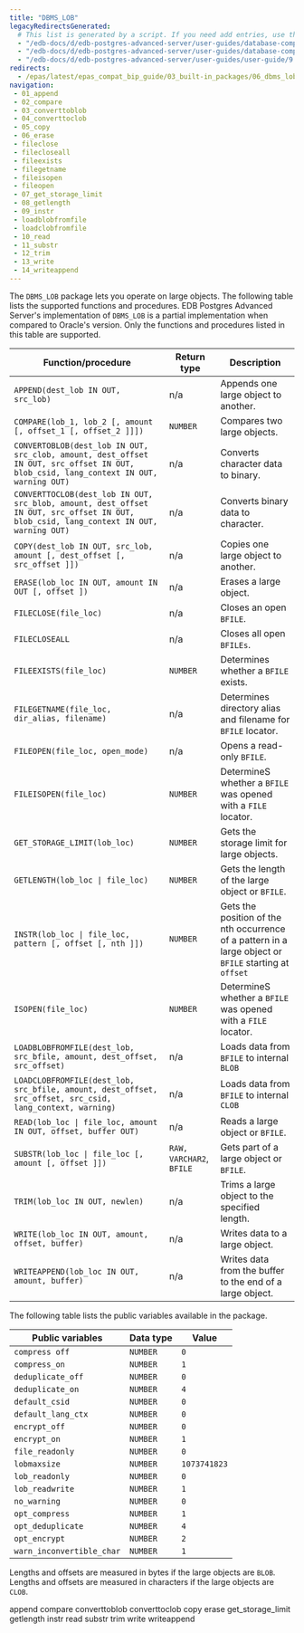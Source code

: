 ```yaml
---
title: "DBMS_LOB"
legacyRedirectsGenerated:
  # This list is generated by a script. If you need add entries, use the `legacyRedirects` key.
  - "/edb-docs/d/edb-postgres-advanced-server/user-guides/database-compatibility-for-oracle-developers-built-in-package-guide/9.6/Database_Compatibility_for_Oracle_Developers_Built-in_Package_Guide.1.17.html"
  - "/edb-docs/d/edb-postgres-advanced-server/user-guides/database-compatibility-for-oracle-developers-guide/9.5/Database_Compatibility_for_Oracle_Developers_Guide.1.193.html"
  - "/edb-docs/d/edb-postgres-advanced-server/user-guides/user-guide/9.5/EDB_Postgres_Enterprise_Guide.1.151.html"
redirects:
  - /epas/latest/epas_compat_bip_guide/03_built-in_packages/06_dbms_lob/ #generated for docs/epas/reorg-role-use-case-mode
navigation:
 - 01_append
 - 02_compare
 - 03_converttoblob
 - 04_converttoclob
 - 05_copy
 - 06_erase
 - fileclose
 - filecloseall
 - fileexists
 - filegetname
 - fileisopen
 - fileopen
 - 07_get_storage_limit
 - 08_getlength
 - 09_instr
 - loadblobfromfile
 - loadclobfromfile
 - 10_read
 - 11_substr
 - 12_trim
 - 13_write
 - 14_writeappend
---
```


The `DBMS_LOB` package lets you operate on large objects. The following table lists the supported functions and procedures. EDB Postgres Advanced Server's implementation of `DBMS_LOB` is a partial implementation when compared to Oracle's version. Only the functions and procedures listed in this table are supported.

| Function/procedure                                                                                                                     | Return type     | Description                                                                                  |
| -------------------------------------------------------------------------------------------------------------------------------------- | --------------- | -------------------------------------------------------------------------------------------- |
| `APPEND(dest_lob IN OUT, src_lob)`                                                                                                     | n/a             | Appends one large object to another.                                                         |
| `COMPARE(lob_1, lob_2 [, amount [, offset_1 [, offset_2 ]]])`                                                                          | `NUMBER`       | Compares two large objects.                                                                  |
| `CONVERTOBLOB(dest_lob IN OUT, src_clob, amount, dest_offset IN OUT, src_offset IN OUT, blob_csid, lang_context IN OUT, warning OUT)`  | n/a             | Converts character data to binary.                                                           |
| `CONVERTTOCLOB(dest_lob IN OUT, src_blob, amount, dest_offset IN OUT, src_offset IN OUT, blob_csid, lang_context IN OUT, warning OUT)` | n/a             | Converts binary data to character.                                                           |
| `COPY(dest_lob IN OUT, src_lob, amount [, dest_offset [, src_offset ]])`                                                               | n/a             | Copies one large object to another.                                                          |
| `ERASE(lob_loc IN OUT, amount IN OUT [, offset ])`                                                                                     | n/a             | Erases a large object.                                                                       |
| `FILECLOSE(file_loc)`                                                                                                                  | n/a             | Closes an open `BFILE`.                                                                      |
| `FILECLOSEALL`                                                                                                                         | n/a             | Closes all open `BFILEs`.                                                                    |
| `FILEEXISTS(file_loc)`                                                                                                                 | `NUMBER`       | Determines whether a `BFILE` exists.                                                         |
| `FILEGETNAME(file_loc, dir_alias, filename)`                                                                                           | n/a             | Determines directory alias and filename for `BFILE` locator.                                 |
| `FILEOPEN(file_loc, open_mode)`                                                                                                        | n/a             | Opens a read-only `BFILE`.                                                                   |
| `FILEISOPEN(file_loc)`                                                                                                                 | `NUMBER`       | DetermineS whether a `BFILE` was opened with a `FILE` locator.                               |
| `GET_STORAGE_LIMIT(lob_loc)`                                                                                                           | `NUMBER`       | Gets the storage limit for large objects.                                                    |
| `GETLENGTH(lob_loc \| file_loc)`                                                                                                       | `NUMBER`       | Gets the length of the large object or `BFILE`.                                              |
| `INSTR(lob_loc \| file_loc, pattern [, offset [, nth ]])`                                                                              | `NUMBER`       | Gets the position of the nth occurrence of a pattern in a large object or `BFILE` starting at `offset` |
| `ISOPEN(file_loc)`                                                                                                                     | `NUMBER`       | DetermineS whether a `BFILE` was opened with a `FILE` locator.                               |
| `LOADBLOBFROMFILE(dest_lob, src_bfile, amount, dest_offset, src_offset)`                                                                | n/a             | Loads data from `BFILE` to internal `BLOB`                                                   |
| `LOADCLOBFROMFILE(dest_lob, src_bfile, amount, dest_offset, src_offset, src_csid, lang_context, warning)`                               | n/a             | Loads data from `BFILE` to internal `CLOB`                                                   |
| `READ(lob_loc \| file_loc, amount IN OUT, offset, buffer OUT)`                                                                         | n/a             | Reads a large object or `BFILE`.                                                             |
| `SUBSTR(lob_loc \| file_loc [, amount [, offset ]])`                                                                                   | `RAW, VARCHAR2`, `BFILE` | Gets part of a large object or `BFILE`.                                             |
| `TRIM(lob_loc IN OUT, newlen)`                                                                                                         | n/a             | Trims a large object to the specified length.                                                |
| `WRITE(lob_loc IN OUT, amount, offset, buffer)`                                                                                        | n/a             | Writes data to a large object.                                                               |
| `WRITEAPPEND(lob_loc IN OUT, amount, buffer)`                                                                                          | n/a             | Writes data from the buffer to the end of a large object.                                    |


The following table lists the public variables available in the package.

| Public variables          | Data type     | Value        |
| ------------------------- | ------------- | ------------ |
| `compress off`            | `NUMBER`     | `0`          |
| `compress_on`             | `NUMBER`     | `1`          |
| `deduplicate_off`         | `NUMBER`     | `0`          |
| `deduplicate_on`          | `NUMBER`     | `4`          |
| `default_csid`            | `NUMBER`     | `0`          |
| `default_lang_ctx`        | `NUMBER`     | `0`          |
| `encrypt_off`             | `NUMBER`     | `0`          |
| `encrypt_on`              | `NUMBER`     | `1`          |
| `file_readonly`           | `NUMBER`     | `0`          |
| `lobmaxsize`              | `NUMBER`     | `1073741823` |
| `lob_readonly`            | `NUMBER`     | `0`          |
| `lob_readwrite`           | `NUMBER`     | `1`          |
| `no_warning`              | `NUMBER`     | `0`          |
| `opt_compress`            | `NUMBER`     | `1`          |
| `opt_deduplicate`         | `NUMBER`     | `4`          |
| `opt_encrypt`             | `NUMBER`     | `2`          |
| `warn_inconvertible_char` | `NUMBER`     | `1`          |

Lengths and offsets are measured in bytes if the large objects are `BLOB`. Lengths and offsets are measured in characters if the large objects are `CLOB`.

<div class="toctree" maxdepth="5">

append compare converttoblob converttoclob copy erase get_storage_limit getlength instr read substr trim write writeappend

</div>
